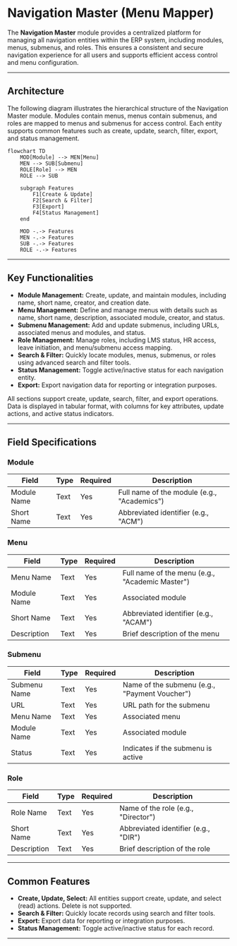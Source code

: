 # Navigation Master (Menu Mapper)

The **Navigation Master** module provides a centralized platform for managing all navigation entities within the ERP system, including modules, menus, submenus, and roles. This ensures a consistent and secure navigation experience for all users and supports efficient access control and menu configuration.

---

## Architecture

The following diagram illustrates the hierarchical structure of the Navigation Master module. Modules contain menus, menus contain submenus, and roles are mapped to menus and submenus for access control. Each entity supports common features such as create, update, search, filter, export, and status management.

```mermaid
flowchart TD
    MOD[Module] --> MEN[Menu]
    MEN --> SUB[Submenu]
    ROLE[Role] --> MEN
    ROLE --> SUB

    subgraph Features
        F1[Create & Update]
        F2[Search & Filter]
        F3[Export]
        F4[Status Management]
    end

    MOD -.-> Features
    MEN -.-> Features
    SUB -.-> Features
    ROLE -.-> Features
```

---

## Key Functionalities

- **Module Management:** Create, update, and maintain modules, including name, short name, creator, and creation date.
- **Menu Management:** Define and manage menus with details such as name, short name, description, associated module, creator, and status.
- **Submenu Management:** Add and update submenus, including URLs, associated menus and modules, and status.
- **Role Management:** Manage roles, including LMS status, HR access, leave initiation, and menu/submenu access mapping.
- **Search & Filter:** Quickly locate modules, menus, submenus, or roles using advanced search and filter tools.
- **Status Management:** Toggle active/inactive status for each navigation entity.
- **Export:** Export navigation data for reporting or integration purposes.

All sections support create, update, search, filter, and export operations. Data is displayed in tabular format, with columns for key attributes, update actions, and active status indicators.

---

## Field Specifications

### Module

| Field       | Type | Required | Description                                 |
| ----------- | ---- | -------- | ------------------------------------------- |
| Module Name | Text | Yes      | Full name of the module (e.g., "Academics") |
| Short Name  | Text | Yes      | Abbreviated identifier (e.g., "ACM")        |

### Menu

| Field       | Type | Required | Description                                     |
| ----------- | ---- | -------- | ----------------------------------------------- |
| Menu Name   | Text | Yes      | Full name of the menu (e.g., "Academic Master") |
| Module Name | Text | Yes      | Associated module                               |
| Short Name  | Text | Yes      | Abbreviated identifier (e.g., "ACAM")           |
| Description | Text | Yes      | Brief description of the menu                   |

### Submenu

| Field        | Type | Required | Description                                   |
| ------------ | ---- | -------- | --------------------------------------------- |
| Submenu Name | Text | Yes      | Name of the submenu (e.g., "Payment Voucher") |
| URL          | Text | Yes      | URL path for the submenu                      |
| Menu Name    | Text | Yes      | Associated menu                               |
| Module Name  | Text | Yes      | Associated module                             |
| Status       | Text | Yes      | Indicates if the submenu is active            |

### Role

| Field       | Type | Required | Description                          |
| ----------- | ---- | -------- | ------------------------------------ |
| Role Name   | Text | Yes      | Name of the role (e.g., "Director")  |
| Short Name  | Text | Yes      | Abbreviated identifier (e.g., "DIR") |
| Description | Text | Yes      | Brief description of the role        |

---

## Common Features

- **Create, Update, Select:** All entities support create, update, and select (read) actions. Delete is not supported.
- **Search & Filter:** Quickly locate records using search and filter tools.
- **Export:** Export data for reporting or integration purposes.
- **Status Management:** Toggle active/inactive status for each record.

---
